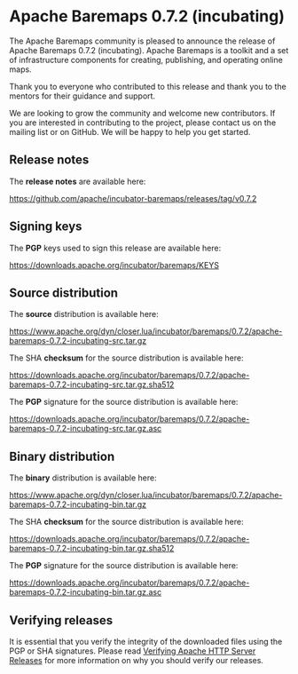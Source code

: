 # Apache Baremaps 0.7.2 (incubating)

The Apache Baremaps community is pleased to announce the release of Apache Baremaps 0.7.2 (incubating).
Apache Baremaps is a toolkit and a set of infrastructure components for creating, publishing, and operating online maps.

Thank you to everyone who contributed to this release and thank you to the mentors for their guidance and support.

We are looking to grow the community and welcome new contributors.
If you are interested in contributing to the project, please contact us on the mailing list or on GitHub.
We will be happy to help you get started.

## Release notes

The **release notes** are available here:

https://github.com/apache/incubator-baremaps/releases/tag/v0.7.2

## Signing keys

The **PGP** keys used to sign this release are available here:

https://downloads.apache.org/incubator/baremaps/KEYS

## Source distribution

The **source** distribution is available here:

https://www.apache.org/dyn/closer.lua/incubator/baremaps/0.7.2/apache-baremaps-0.7.2-incubating-src.tar.gz

The SHA **checksum** for the source distribution is available here:

https://downloads.apache.org/incubator/baremaps/0.7.2/apache-baremaps-0.7.2-incubating-src.tar.gz.sha512

The **PGP** signature for the source distribution is available here:

https://downloads.apache.org/incubator/baremaps/0.7.2/apache-baremaps-0.7.2-incubating-src.tar.gz.asc

## Binary distribution

The **binary** distribution is available here:

https://www.apache.org/dyn/closer.lua/incubator/baremaps/0.7.2/apache-baremaps-0.7.2-incubating-bin.tar.gz

The SHA **checksum** for the source distribution is available here:

https://downloads.apache.org/incubator/baremaps/0.7.2/apache-baremaps-0.7.2-incubating-bin.tar.gz.sha512

The **PGP** signature for the source distribution is available here:

https://downloads.apache.org/incubator/baremaps/0.7.2/apache-baremaps-0.7.2-incubating-bin.tar.gz.asc

## Verifying releases

It is essential that you verify the integrity of the downloaded files using the PGP or SHA signatures.
Please read [Verifying Apache HTTP Server Releases](https://www.apache.org/info/verification.html) for more information on why you should verify our releases.
